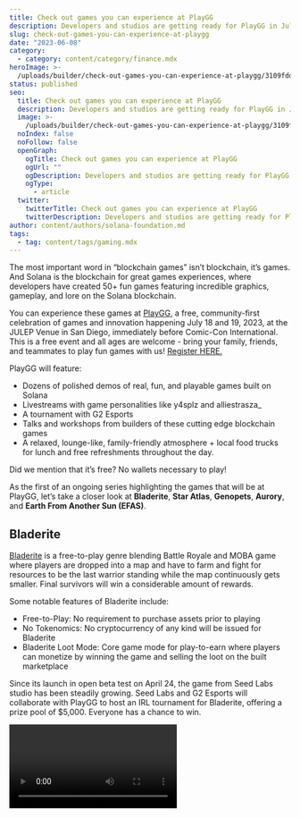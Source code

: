 ```yaml
---
title: Check out games you can experience at PlayGG
description: Developers and studios are getting ready for PlayGG in July – are you?
slug: check-out-games-you-can-experience-at-playgg
date: "2023-06-08"
category:
  - category: content/category/finance.mdx
heroImage: >-
  /uploads/builder/check-out-games-you-can-experience-at-playgg/3109fdd461bc4ea48df51d0b131cd80e.jpg
status: published
seo:
  title: Check out games you can experience at PlayGG
  description: Developers and studios are getting ready for PlayGG in July – are you?
  image: >-
    /uploads/builder/check-out-games-you-can-experience-at-playgg/3109fdd461bc4ea48df51d0b131cd80e.jpg
  noIndex: false
  noFollow: false
  openGraph:
    ogTitle: Check out games you can experience at PlayGG
    ogUrl: ""
    ogDescription: Developers and studios are getting ready for PlayGG in July – are you?
    ogType:
      - article
  twitter:
    twitterTitle: Check out games you can experience at PlayGG
    twitterDescription: Developers and studios are getting ready for PlayGG in July – are you?
author: content/authors/solana-foundation.md
tags:
  - tag: content/tags/gaming.mdx
---
```


The most important word in “blockchain games” isn’t blockchain, it’s games. And Solana is the blockchain for great games experiences, where developers have created 50+ fun games featuring incredible graphics, gameplay, and lore on the Solana blockchain.

You can experience these games at [PlayGG](http://solana.com/playgg?ref=solana.ghost.io), a free, community-first celebration of games and innovation happening July 18 and 19, 2023, at the JULEP Venue in San Diego, immediately before Comic-Con International. This is a free event and all ages are welcome - bring your family, friends, and teammates to play fun games with us! [Register HERE.](https://lu.ma/playgg?ref=solana.ghost.io)

PlayGG will feature:

- Dozens of polished demos of real, fun, and playable games built on Solana
- Livestreams with game personalities like y4splz and alliestrasza\_
- A tournament with G2 Esports
- Talks and workshops from builders of these cutting edge blockchain games
- A relaxed, lounge-like, family-friendly atmosphere + local food trucks for lunch and free refreshments throughout the day.

Did we mention that it’s free? No wallets necessary to play!

As the first of an ongoing series highlighting the games that will be at PlayGG, let’s take a closer look at **Bladerite**, **Star Atlas**, **Genopets**, **Aurory**, and **Earth From Another Sun (EFAS)**.

## **Bladerite**

[Bladerite](https://www.theseeds.io/?ref=solana.ghost.io) is a free-to-play genre blending Battle Royale and MOBA game where players are dropped into a map and have to farm and fight for resources to be the last warrior standing while the map continuously gets smaller. Final survivors will win a considerable amount of rewards.

Some notable features of Bladerite include:

- Free-to-Play: No requirement to purchase assets prior to playing
- No Tokenomics: No cryptocurrency of any kind will be issued for Bladerite
- Bladerite Loot Mode: Core game mode for play-to-earn where players can monetize by winning the game and selling the loot on the built marketplace

Since its launch in open beta test on April 24, the game from Seed Labs studio has been steadily growing. Seed Labs and G2 Esports will collaborate with PlayGG to host an IRL tournament for Bladerite, offering a prize pool of $5,000. Everyone has a chance to win.

<video url="https://youtu.be/NHuGcXLP6nE " />

## **Star Atlas**

[Star Atlas](https://staratlas.com/?utm_medium=playgg&ref=solana.ghost.io) is a grand strategy space exploration game with cinematic-quality game visuals. An integration with Solana makes for an improved gameplay experience in Unreal Engine 5, as well as a robust and efficient in-game economy.

The Star Atlas team recently released a new technical showcase, called SAGE: Escape Velocity, featuring a novel approach to on-chain game movement. In the first six weeks after the Escape Velocity debut, the game logged more than 30 million on-chain transactions. You can check out SAGE and their other releases at PlayGG.

Get a beta access key for playing Star Atlas on the [Epic Games Store](https://store.epicgames.com/en-US/p/star-atlas-bead34?ref=solana.ghost.io) by playing [Escape Velocity](https://sage.staratlas.com/?ref=solana.ghost.io).

<video url="https://youtu.be/uFE0YPo-iHk " />

## **Genopets**

[Genopets](https://www.genopets.me/?ref=solana.ghost.io) is a free-to-play, move-to-play NFT mobile game that makes it fun and rewarding to live an active lifestyle. Think Tamagotchi + Pokemon GO + Fitbit + web3. A Genopet is your digital companion whose evolution and growth are inextricably linked to your own. The steps you take every day power your journey through the Genoverse as you explore, battle, and evolve — earning rewards while you play. The game is built around bonding with your digital pet and taking care of it every day by taking care of yourself. It regularly ranks among the most active apps on Solana.

At PlayGG, the team will showcase new features to customize, upgrade, share, and compete with other Genopets in the game! Download Genopets on the [Apple App](https://apps.apple.com/us/app/genopets-move-play-create/id1603131221?ref=solana.ghost.io) or [Google Play](https://play.google.com/store/apps/details?id=me.genopets.mobile&ref=solana.ghost.io) Store today and use referral code PLAYGG to start playing.

<video url="https://youtu.be/0iWuY3V0yiw " />

## **Aurory**

[Aurory](https://aurory.io/?ref=solana.ghost.io) is an immersive platform consisting of multiple interoperable games and dApps, where players can hatch, trade, and battle collectible creatures called Nefties. The platform’s first live game, Aurory Tactics, is a competitive turn-based PvP strategy game currently in open alpha. In this game, opponents battle their teams of three Neftie creatures against each other for rewards and glory.

Recently, the team also launched a small, pre-alpha experience of their second game in active development, called Aurory Adventures. This game aims to capture more of the MMORPG audience, where players will be able to explore an open world, completing quests and defeating enemies. The full release date for Aurory Adventures is still TBD, but PlayGG attendees will be able to experience some early roadmap pieces live at PlayGG!

<video url="https://youtu.be/_JRPTs2NMP8 " />

## **Earth From Another Sun**

[EFAS](https://earthfromanothersun.com/?ref=solana.ghost.io) is an open world space exploration and MMORPG first-person shooter that has been in development for more than three years. Players can team up to wage massive sci-fi battles, explore the universe, conquer galaxies, and build up trading empires. The game is in closed alpha testing currently but already has over 20,000 paying players.

A brand new version has been created for PlayGG to showcase the newest weapons, vehicles, troops, quests, places to explore, and ship boarding combat that were recently added to the game. You’ll get to play for free at PlayGG.

<video url="https://youtu.be/py6R8wYQDAA " />
